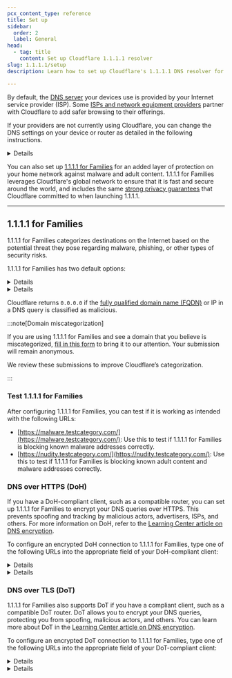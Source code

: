 ```yaml
---
pcx_content_type: reference
title: Set up
sidebar:
  order: 2
  label: General
head:
  - tag: title
    content: Set up Cloudflare 1.1.1.1 resolver
slug: 1.1.1.1/setup
description: Learn how to set up Cloudflare's 1.1.1.1 DNS resolver for enhanced security and privacy. Protect against malware and adult content with easy configuration.

---
```



By default, the [DNS server](https://www.cloudflare.com/learning/dns/what-is-dns/) your devices use is provided by your Internet service provider (ISP). Some [ISPs and network equipment providers](/1.1.1.1/infrastructure/network-operators/) partner with Cloudflare to add safer browsing to their offerings.

If your providers are not currently using Cloudflare, you can change the DNS settings on your device or router as detailed in the following instructions.


<Details header="Device or router specific guides">

<DirectoryListing />


</Details>

You can also set up [1.1.1.1 for Families](#1111-for-families) for an added layer of protection on your home network against malware and adult content. 1.1.1.1 for Families leverages Cloudflare's global network to ensure that it is fast and secure around the world, and includes the same [strong privacy guarantees](/1.1.1.1/privacy/public-dns-resolver/) that Cloudflare committed to when launching 1.1.1.1.

***

## 1.1.1.1 for Families

1.1.1.1 for Families categorizes destinations on the Internet based on the potential threat they pose regarding malware, phishing, or other types of security risks.

1.1.1.1 for Families has two default options:


<Details header="Block malware">

Use the following DNS resolvers to block malicious content:

* `1.1.1.2`
* `1.0.0.2`
* `2606:4700:4700::1112`
* `2606:4700:4700::1002`


</Details>


<Details header="Block malware and adult content">

Use the following DNS resolvers to block malware and adult content:

* `1.1.1.3`
* `1.0.0.3`
* `2606:4700:4700::1113`
* `2606:4700:4700::1003`


</Details>

Cloudflare returns `0.0.0.0` if the [fully qualified domain name (FQDN)](https://en.wikipedia.org/wiki/Fully_qualified_domain_name) or IP in a DNS query is classified as malicious.

:::note[Domain miscategorization]


If you are using 1.1.1.1 for Families and see a domain that you believe is miscategorized, [fill in this form](https://radar.cloudflare.com/categorization-feedback/) to bring it to our attention. Your submission will remain anonymous.

We review these submissions to improve Cloudflare’s categorization.


:::

### Test 1.1.1.1 for Families

After configuring 1.1.1.1 for Families, you can test if it is working as intended with the following URLs:

* [https://malware.testcategory.com/](https://malware.testcategory.com/): Use this to test if 1.1.1.1 for Families is blocking known malware addresses correctly.
* [https://nudity.testcategory.com/](https://nudity.testcategory.com/): Use this to test if 1.1.1.1 for Families is blocking known adult content and malware addresses correctly.

### DNS over HTTPS (DoH)

If you have a DoH-compliant client, such as a compatible router, you can set up 1.1.1.1 for Families to encrypt your DNS queries over HTTPS. This prevents spoofing and tracking by malicious actors, advertisers, ISPs, and others. For more information on DoH, refer to the [Learning Center article on DNS encryption](https://www.cloudflare.com/learning/dns/dns-over-tls/).

To configure an encrypted DoH connection to 1.1.1.1 for Families, type one of the following URLs into the appropriate field of your DoH-compliant client:


<Details header="Block malware">

```txt
https://security.cloudflare-dns.com/dns-query
```


</Details>


<Details header="Block malware and adult content">

```txt
https://family.cloudflare-dns.com/dns-query
```


</Details>

### DNS over TLS (DoT)

1.1.1.1 for Families also supports DoT if you have a compliant client, such as a compatible DoT router. DoT allows you to encrypt your DNS queries, protecting you from spoofing, malicious actors, and others. You can learn more about DoT in the [Learning Center article on DNS encryption](https://www.cloudflare.com/learning/dns/dns-over-tls/).

To configure an encrypted DoT connection to 1.1.1.1 for Families, type one of the following URLs into the appropriate field of your DoT-compliant client:


<Details header="Block malware">

```txt
security.cloudflare-dns.com
```


</Details>


<Details header="Block malware and adult content">

```txt
family.cloudflare-dns.com
```


</Details>
